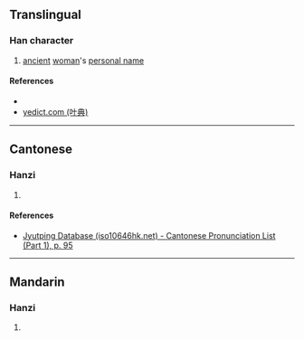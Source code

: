 {{also|婂}}
{{character info/new}}
==Translingual==

===Han character===
{{Han char|rn=38|rad=女|as=14|sn=17|four=|canj=VVFB|ids=⿰女綿}}

# [[ancient]] [[woman]]'s [[personal name]]

====References====
* {{Han ref|kx=0273.130|dkj=06837|hdz=21088.060|uh=5B35|ud=23349}}
* [http://yedict.com/htm/5B/5B35.htm yedict.com (叶典)]

----

==Cantonese==

===Hanzi===
{{yue-hanzi|jyut=[[min4]]|y=min4}}

# {{defn|lang=yue|sort=女14}}

====References====
* [http://www.iso10646hk.net/jp/document/download.jsp Jyutping Database (iso10646hk.net) - Cantonese Pronunciation List (Part 1), p. 95]

----

==Mandarin==

===Hanzi===
{{cmn-hanzi|pin=[[mián]] ([[mian2]])|wg=mien<sup>2</sup>}}

# {{defn|lang=cmn|sort=女14}}